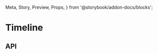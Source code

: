   Meta,
  Story,
  Preview,
  Props,
} from '@storybook/addon-docs/blocks';

<Meta title="Components/Timeline" component={Timeline} />

# Timeline

<Preview>
  <Story name="default">
    <Timeline entries={data} />
  </Story>
  <Story name="loading">
    <Timeline fetching />
  </Story>
  <Story name="empty">
    <Timeline />
  </Story>
</Preview>

## API

<Props of={Timeline} />
